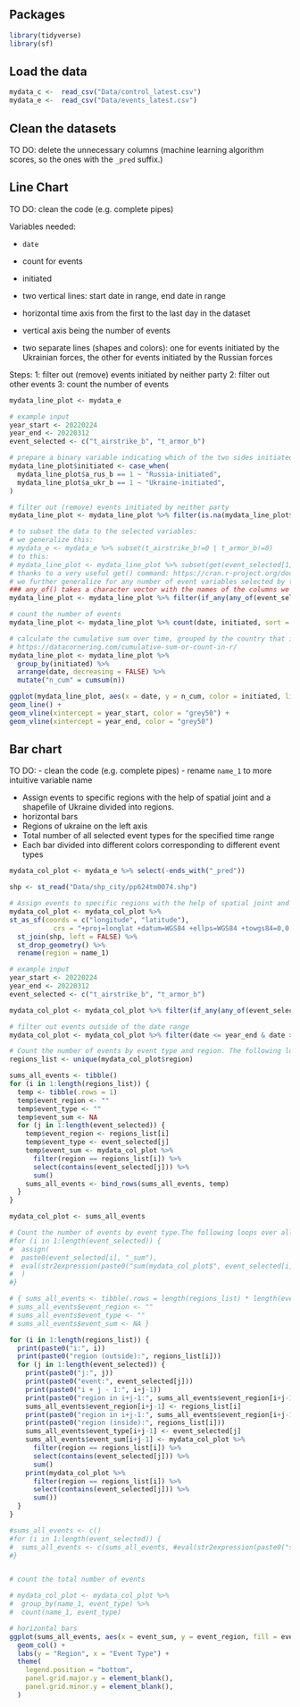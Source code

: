 
## Packages
```r
library(tidyverse)
library(sf)
```

## Load the data
```r

mydata_c <-  read_csv("Data/control_latest.csv")
mydata_e <-  read_csv("Data/events_latest.csv")

```

## Clean the datasets
TO DO: delete the unnecessary columns (machine learning algorithm scores, so the ones with the `_pred` suffix.)

## Line Chart
TO DO: clean the code (e.g. complete pipes)

Variables needed:

- `date`
- count for events
- initiated


- two vertical lines: start date in range, end date in range

- horizontal time axis from the first to the last day in the dataset

- vertical axis being the number of events

- two separate lines (shapes and colors): one for events initiated by the  Ukrainian forces, the other for events initiated by the Russian forces

Steps:
1: filter out (remove) events initiated by neither party
2: filter out other events
3: count the number of events

```r
mydata_line_plot <- mydata_e

# example input
year_start <- 20220224
year_end <- 20220312
event_selected <- c("t_airstrike_b", "t_armor_b")

# prepare a binary variable indicating which of the two sides initiated the event
mydata_line_plot$initiated <- case_when(
  mydata_line_plot$a_rus_b == 1 ~ "Russia-initiated",
  mydata_line_plot$a_ukr_b == 1 ~ "Ukraine-initiated",
)

# filter out (remove) events initiated by neither party
mydata_line_plot <- mydata_line_plot %>% filter(is.na(mydata_line_plot$initiated) == FALSE)

# to subset the data to the selected variables:
# we generalize this:
# mydata_e <- mydata_e %>% subset(t_airstrike_b!=0 | t_armor_b!=0) 
# to this:
# mydata_line_plot <- mydata_line_plot %>% subset(get(event_selected[1])!=0 | get(event_selected[2])!=0)
# thanks to a very useful get() command: https://cran.r-project.org/doc/FAQ/R-FAQ.html#How-can-I-turn-a-string-into-a-variable_003f
# we further generalize for any number of event variables selected by the user: 
### any_of() takes a character vector with the names of the columns we want to consider. Then if_any() takes the columns as arguments to check if at least one of them meets the specified condition.
mydata_line_plot <- mydata_line_plot %>% filter(if_any(any_of(event_selected)) == 1)

# count the number of events
mydata_line_plot <- mydata_line_plot %>% count(date, initiated, sort = TRUE)

# calculate the cumulative sum over time, grouped by the country that initiated the event
# https://datacornering.com/cumulative-sum-or-count-in-r/
mydata_line_plot <- mydata_line_plot %>%
  group_by(initiated) %>%
  arrange(date, decreasing = FALSE) %>%
  mutate("n_cum" = cumsum(n))
```

```r
ggplot(mydata_line_plot, aes(x = date, y = n_cum, color = initiated, linetype = initiated)) +
geom_line() +
geom_vline(xintercept = year_start, color = "grey50") +
geom_vline(xintercept = year_end, color = "grey50")
```

## Bar chart
TO DO: 
- clean the code (e.g. complete pipes)
- rename `name_1` to  more intuitive variable name

- Assign events to specific regions with the help of spatial joint and a shapefile of Ukraine divided into regions.
- horizontal bars
- Regions of ukraine on the left axis
- Total number of all selected event types for the specified time range
- Each bar divided into different colors corresponding to different event types

```r
mydata_col_plot <- mydata_e %>% select(-ends_with("_pred"))

shp <- st_read("Data/shp_city/pp624tm0074.shp")

# Assign events to specific regions with the help of spatial joint and a shapefile of Ukraine divided into regions.
mydata_col_plot <- mydata_col_plot %>%
st_as_sf(coords = c("longitude", "latitude"),
           crs = "+proj=longlat +datum=WGS84 +ellps=WGS84 +towgs84=0,0,0") %>% 
  st_join(shp, left = FALSE) %>%
  st_drop_geometry() %>%
  rename(region = name_1)
```


```r

# example input
year_start <- 20220224
year_end <- 20220312
event_selected <- c("t_airstrike_b", "t_armor_b")

mydata_col_plot <- mydata_col_plot %>% filter(if_any(any_of(event_selected)) == 1)

# filter out events outside of the date range
mydata_col_plot <- mydata_col_plot %>% filter(date <= year_end & date >= year_start)

# Count the number of events by event type and region. The following loops over all event types selected by the user to calculate the sum of the events of each type in the filtered data frame.
regions_list <- unique(mydata_col_plot$region)

sums_all_events <- tibble()
for (i in 1:length(regions_list)) {
  temp <- tibble(.rows = 1)
  temp$event_region <- ""
  temp$event_type <- ""
  temp$event_sum <- NA
  for (j in 1:length(event_selected)) {
    temp$event_region <- regions_list[i]
    temp$event_type <- event_selected[j]
    temp$event_sum <- mydata_col_plot %>% 
      filter(region == regions_list[i]) %>%
      select(contains(event_selected[j])) %>% 
      sum()
    sums_all_events <- bind_rows(sums_all_events, temp)
  }
}

mydata_col_plot <- sums_all_events

```

```r
# Count the number of events by event type.The following loops over all event types selected by the user to calculate the sum of the events of each type in the filtered data frame.
#for (i in 1:length(event_selected)) {
#  assign(
#  paste0(event_selected[i], "_sum"),
#  eval(str2expression(paste0("sum(mydata_col_plot$", event_selected[i], #")"))),
#  )
#}

# { sums_all_events <- tibble(.rows = length(regions_list) * length(event_selected))
# sums_all_events$event_region <- ""
# sums_all_events$event_type <- ""
# sums_all_events$event_sum <- NA }

for (i in 1:length(regions_list)) {
  print(paste0("i:", i))
  print(paste0("region (outside):", regions_list[i]))
  for (j in 1:length(event_selected)) {
    print(paste0("j:", j))
    print(paste0("event:", event_selected[j]))
    print(paste0("i + j - 1:", i+j-1))
    print(paste0("region in i+j-1:", sums_all_events$event_region[i+j-1]))
    sums_all_events$event_region[i+j-1] <- regions_list[i]
    print(paste0("region in i+j-1:", sums_all_events$event_region[i+j-1]))
    print(paste0("region (inside):", regions_list[i]))
    sums_all_events$event_type[i+j-1] <- event_selected[j]
    sums_all_events$event_sum[i+j-1] <- mydata_col_plot %>% 
      filter(region == regions_list[i]) %>%
      select(contains(event_selected[j])) %>% 
      sum()
    print(mydata_col_plot %>% 
      filter(region == regions_list[i]) %>%
      select(contains(event_selected[j])) %>% 
      sum())
  }
}

#sums_all_events <- c()
#for (i in 1:length(event_selected)) {
#  sums_all_events <- c(sums_all_events, #eval(str2expression(paste0("sum(mydata_col_plot$", event_selected[i], #")"))))
#}


# count the total number of events

# mydata_col_plot <- mydata_col_plot %>%
#  group_by(name_1, event_type) %>%
#  count(name_1, event_type)

```


```r
# horizontal bars
ggplot(sums_all_events, aes(x = event_sum, y = event_region, fill = event_type)) +
  geom_col() +
  labs(y = "Region", x = "Event Type") +
  theme(
    legend.position = "bottom",
    panel.grid.major.y = element_blank(),
    panel.grid.minor.y = element_blank(),
  )
  
```

```r

```